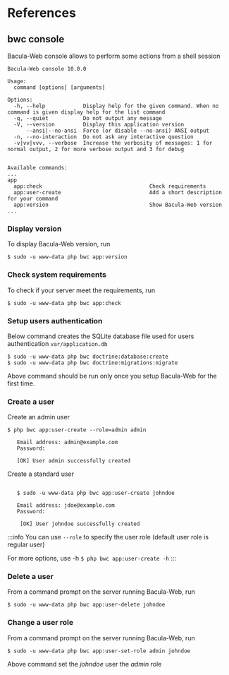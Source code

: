 # References

## bwc console

Bacula-Web console allows to perform some actions from a shell session

```shell
Bacula-Web console 10.0.0

Usage:
  command [options] [arguments]

Options:
  -h, --help            Display help for the given command. When no command is given display help for the list command
  -q, --quiet           Do not output any message
  -V, --version         Display this application version
      --ansi|--no-ansi  Force (or disable --no-ansi) ANSI output
  -n, --no-interaction  Do not ask any interactive question
  -v|vv|vvv, --verbose  Increase the verbosity of messages: 1 for normal output, 2 for more verbose output and 3 for debug


Available commands:
...
app
  app:check                                  Check requirements
  app:user-create                            Add a short description for your command
  app:version                                Show Bacula-Web version
...
```

### Display version

To display Bacula-Web version, run

```shell
$ sudo -u www-data php bwc app:version
```

### Check system requirements

To check if your server meet the requirements, run

```shell
$ sudo -u www-data php bwc app:check
```

### Setup users authentication

Below command creates the SQLite database file used for users authentication `var/application.db`

```shell
$ sudo -u www-data php bwc doctrine:database:create
$ sudo -u www-data php bwc doctrine:migrations:migrate
```

Above command should be run only once you setup Bacula-Web for the first time.

### Create a user

Create an admin user

```shell
$ php bwc app:user-create --role=admin admin

   Email address: admin@example.com
   Password:

   [OK] User admin successfully created
```

Create a standard user

```shell

   $ sudo -u www-data php bwc app:user-create johndoe

   Email address: jdoe@example.com
   Password:

    [OK] User johndoe successfully created
```

:::info
You can use ``--role`` to specify the user role (default user role is regular user)

For more options, use -h
`$ php bwc app:user-create -h`
:::

### Delete a user

From a command prompt on the server running Bacula-Web, run

```shell
$ sudo -u www-data php bwc app:user-delete johndoe
```

### Change a user role

From a command prompt on the server running Bacula-Web, run

```shell
$ sudo -u www-data php bwc app:user-set-role admin johndoe
```

Above command set the *johndoe* user the *admin* role
